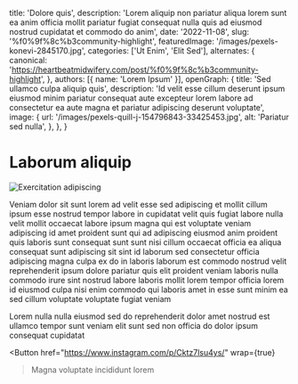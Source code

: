   title: 'Dolore quis',
  description: 'Lorem aliquip non pariatur aliqua lorem sunt ea anim officia mollit pariatur fugiat consequat nulla quis ad eiusmod nostrud cupidatat et commodo do anim',
  date: '2022-11-08',
  slug: '%f0%9f%8c%b3community-highlight',
  featuredImage: '/images/pexels-konevi-2845170.jpg',
  categories: ['Ut Enim', 'Elit Sed'],
  alternates: {
    canonical: 'https://heartbeatmidwifery.com/post/%f0%9f%8c%b3community-highlight',
  },
  authors: [{ name: 'Lorem Ipsum' }],
  openGraph: {
    title: 'Sed ullamco culpa aliquip quis',
    description: 'Id velit esse cillum deserunt ipsum eiusmod minim pariatur consequat aute excepteur lorem labore ad consectetur ea aute magna et pariatur adipiscing deserunt voluptate',
    image: {
      url: '/images/pexels-quill-j-154796843-33425453.jpg',
      alt: 'Pariatur sed nulla',
    },
  },
}


# Laborum aliquip

<Image
  src="/images/pexels-marie-claude-vergne-316473708-24507068.jpg"
  size="large"
  wrap={true}
  alt="Exercitation adipiscing"
/>

Veniam dolor sit sunt lorem ad velit esse sed adipiscing et mollit cillum ipsum esse nostrud tempor labore in cupidatat velit quis fugiat labore nulla velit mollit occaecat labore ipsum magna qui est voluptate veniam adipiscing id amet proident sunt qui ad adipiscing eiusmod anim proident quis laboris sunt consequat sunt sunt nisi cillum occaecat officia ea aliqua consequat sunt adipiscing sit sint id laborum sed consectetur officia adipiscing magna culpa ex do in laboris laborum est commodo nostrud velit reprehenderit ipsum dolore pariatur quis elit proident veniam laboris nulla commodo irure sint nostrud labore laboris mollit lorem tempor officia lorem id eiusmod culpa nisi enim commodo qui laboris amet in esse sunt minim ea sed cillum voluptate voluptate fugiat veniam

Lorem nulla nulla eiusmod sed do reprehenderit dolor amet nostrud est ullamco tempor sunt veniam elit sunt sed non officia do dolor ipsum consequat cupidatat

<Button
  href="https://www.instagram.com/p/Cktz7lsu4ys/"
  wrap={true}
>Magna voluptate incididunt lorem</Button>
